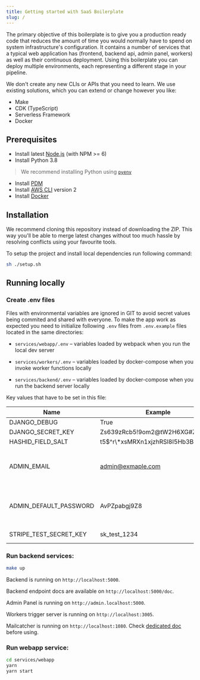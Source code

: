 ```yaml
---
title: Getting started with SaaS Boilerplate
slug: /
---
```


The primary objective of this boilerplate is to give you a production ready code that reduces the amount of time you
would normally have to spend on system infrastructure's configuration. It contains a number of services that a typical
web application has (frontend, backend api, admin panel, workers) as well as their continuous deployment. Using this
boilerplate you can deploy multiple environments, each representing a different stage in your pipeline.

We don't create any new CLIs or APIs that you need to learn. We use existing solutions,
which you can extend or change however you like:

- Make
- CDK (TypeScript)
- Serverless Framework
- Docker

## Prerequisites

- Install latest [Node.js](https://nodejs.org/en/download/package-manager/#macos) (with NPM >= 6)
- Install Python 3.8

> We recommend installing Python using [`pyenv`](https://github.com/pyenv/pyenv)

- Install [PDM](https://github.com/pdm-project/pdm/#installation)
- Install [AWS CLI](https://docs.aws.amazon.com/cli/latest/userguide/cli-chap-install.html) version 2
- Install [Docker](https://docs.docker.com/get-docker)

## Installation

We recommend cloning this repository instead of downloading the ZIP. This way you'll be able to
merge latest changes without too much hassle by resolving conflicts using your favourite tools.

To setup the project and install local dependencies run following command:

```sh
sh ./setup.sh
```

## Running locally

### Create .env files

Files with environmental variables are ignored in GIT to avoid secret values being commited and shared
with everyone. To make the app work as expected you need to initialize following `.env` files from `.env.example`
files located in the same directories:

- `services/webapp/.env` – variables loaded by webpack when you run the local dev server

- `services/workers/.env` – variables loaded by docker-compose when you invoke worker functions locally

- `services/backend/.env` – variables loaded by docker-compose when you run the backend server locally

Key values that have to be set in this file:

| Name                   | Example                           | Description                                                                   |
| ---------------------- | --------------------------------- | ----------------------------------------------------------------------------- |
| DJANGO_DEBUG           | True                              | [docs](https://docs.djangoproject.com/en/3.0/ref/settings/#std:setting-DEBUG) |
| DJANGO_SECRET_KEY      | Zs639zRcb5!9om2@tW2H6XG#Znj^TB^I  | [docs](https://docs.djangoproject.com/en/3.0/ref/settings/#secret-key)        |
| HASHID_FIELD_SALT      | t5$^r\*xsMRXn1xjzhRSl8I5Hb3BUW$4U | [docs](https://github.com/nshafer/django-hashid-field#hashid_field_salt)      |
| ADMIN_EMAIL            | admin@exmaple.com                 | Will be used to create first super admin user                                 |
| ADMIN_DEFAULT_PASSWORD | AvPZpabgj9Z8                      | Will be used to create first super admin user                                 |
| STRIPE_TEST_SECRET_KEY | sk_test_1234                      | [you can get some here](https://stripe.com/docs/keys)                         |


### Run backend services:

```sh
make up
```

Backend is running on `http://localhost:5000`.

Backend endpoint docs are available on `http://localhost:5000/doc`.

Admin Panel is running on `http://admin.localhost:5000`.

Workers trigger server is running on `http://localhost:3005`.

Mailcatcher is running on `http://localhost:1080`. Check [dedicated doc ](/features/dev-tools/mailcatcher) before using.

### Run webapp service:

```sh
cd services/webapp
yarn
yarn start
```

